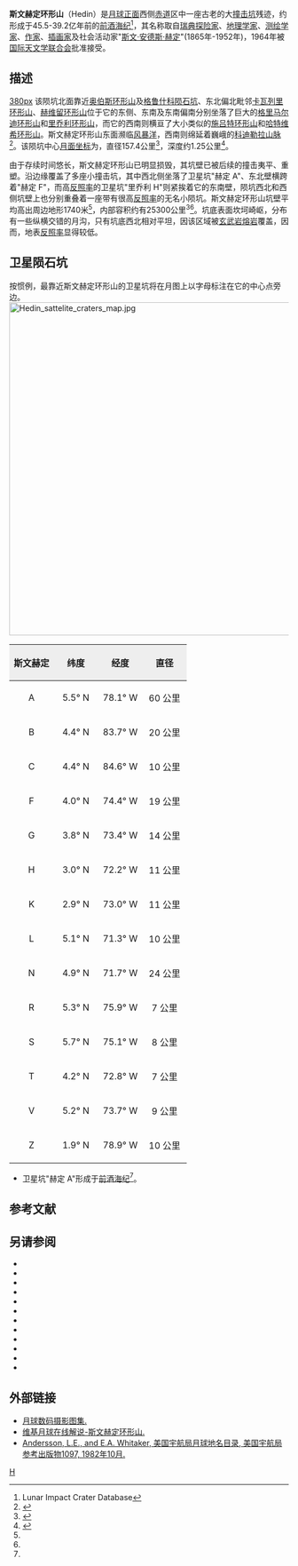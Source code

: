 {{lunar crater data|
 image=Hedin crater 4174 h1.jpg|240px|
 caption=月球轨道器4号拍摄的图像|
 latitude=2.87|
 N_or_S=N|
 longitude=6.57|
 E_or_W=W|
 diameter=157.4公里|
 depth=1.25公里|
 colong=77|
 eponym=[[斯文·赫定|斯文·安·赫定]]}}
'''斯文赫定环形山'''（Hedin）是[[月球正面|月球正面]]西侧[[赤道|赤道]]区中一座古老的大[[撞击坑|撞击坑]]残迹，约形成于45.5-39.2亿年前的[[前酒海纪|前酒海纪]]<ref name=LICD>Lunar Impact Crater Database</ref>，其名称取自[[瑞典|瑞典]][[探险家|探险家]]、[[地理学家|地理学家]]、[[测绘学|测绘学家]]、[[作家|作家]]、[[插画家|插画家]]及社会活动家"[[斯文·赫定|斯文·安德斯·赫定]]"(1865年-1952年)，1964年被[[国际天文学联合会|国际天文学联合会]]批准接受。

==描述==
[[image:Near_side_55.jpg|380px]] 
该陨坑北面靠近[[奥伯斯环形山|奥伯斯环形山]]及[[格鲁什科陨石坑|格鲁什科陨石坑]]、东北偏北毗邻[[卡瓦列里环形山|卡瓦列里环形山]]、[[赫维留环形山|赫维留环形山]]位于它的东侧、东南及东南偏南分别坐落了巨大的[[格里马尔迪环形山|格里马尔迪环形山]]和[[里乔利环形山|里乔利环形山]]，而它的西南则横亘了大小类似的[[施吕特环形山|施吕特环形山]]和[[哈特维希环形山|哈特维希环形山]]。斯文赫定环形山东面濒临[[风暴洋|风暴洋]]，西南则绵延着巍峨的[[科迪勒拉山脉_(月球)|科迪勒拉山脉]]<ref>{{Cite web |url=http://planetarynames.wr.usgs.gov/images/Lunar/lac_55_wac.pdf |title=Crater Hedin on the map LAC-55. |access-date=2016-12-08 |archive-date=2016-12-13 |archive-url=https://web.archive.org/web/20161213030253/https://planetarynames.wr.usgs.gov/images/Lunar/lac_55_wac.pdf |dead-url=no }}</ref>。该陨坑中心[[月面坐标|月面坐标]]为{{Coord|2.87|N|76.57|W|globe:Moon|nogoogle=1|noosm=1}}，直径157.4公里<ref name="IAU">{{Cite web |url=http://planetarynames.wr.usgs.gov/Feature/2409 |title=Directory of the International Astronomical Union |access-date=2016-12-08 |archive-date=2020-12-27 |archive-url=https://web.archive.org/web/20201227074312/https://planetarynames.wr.usgs.gov/Feature/2409 |dead-url=no }}</ref>，深度约1.25公里<ref>{{Cite web |url=http://fisherka.csolutionshosting.net/astronote/plan/craterdepth/html/CraterDepthFeatureNameWestfall.html |title=John E. Westfall's Atlas of the Lunar Terminator, Cambridge Univ. Press (2000) |access-date=2016-12-08 |archive-date=2014-12-18 |archive-url=https://archive.today/20141218234310/http://fisherka.csolutionshosting.net/astronote/plan/craterdepth/html/CraterDepthFeatureNameWestfall.html |dead-url=no }}</ref>。

由于存续时间悠长，斯文赫定环形山已明显损毁，其坑壁已被后续的撞击夷平、重塑。沿边缘覆盖了多座小撞击坑，其中西北侧坐落了卫星坑"赫定 A"、东北壁横跨着"赫定 F"，而高[[反照率|反照率]]的卫星坑"里乔利 H"则紧挨着它的东南壁，陨坑西北和西侧坑壁上也分别重叠着一座带有很高[[反照率|反照率]]的无名小陨坑。斯文赫定环形山坑壁平均高出周边地形1740米<ref name="LICD"/>，内部容积约有25300公里<sup>3</sup><ref name="LICD"/>。坑底表面坎坷崎岖，分布有一些纵横交错的月沟，只有坑底西北相对平坦，因该区域被[[玄武岩|玄武岩]][[熔岩|熔岩]]覆盖，因而，地表[[反照率|反照率]]显得较低。

==卫星陨石坑==
按惯例，最靠近斯文赫定环形山的卫星坑将在月图上以字母标注在它的中心点旁边。
[[Image:Hedin_sattelite_craters_map.jpg|600px]]

{| class="wikitable"
!width="25%" style="background:#eeeeee;" |斯文赫定 
!width="25%" style="background:#eeeeee;" |纬度
!width="25%" style="background:#eeeeee;" |经度
!width="25%" style="background:#eeeeee;" |直径
|-
|align="center"|A
|align="center"|5.5° N
|align="center"|78.1° W
|align="center"|60 公里
|-
|align="center"|B
|align="center"|4.4° N
|align="center"|83.7° W
|align="center"|20 公里
|-
|align="center"|C
|align="center"|4.4° N
|align="center"|84.6° W
|align="center"|10 公里
|-
|align="center"|F
|align="center"|4.0° N
|align="center"|74.4° W
|align="center"|19 公里
|-
|align="center"|G
|align="center"|3.8° N
|align="center"|73.4° W
|align="center"|14 公里
|-
|align="center"|H
|align="center"|3.0° N
|align="center"|72.2° W
|align="center"|11 公里
|-
|align="center"|K
|align="center"|2.9° N
|align="center"|73.0° W
|align="center"|11 公里
|-
|align="center"|L
|align="center"|5.1° N
|align="center"|71.3° W
|align="center"|10 公里
|-
|align="center"|N
|align="center"|4.9° N
|align="center"|71.7° W
|align="center"|24 公里
|-
|align="center"|R
|align="center"|5.3° N
|align="center"|75.9° W
|align="center"|7 公里
|-
|align="center"|S
|align="center"|5.7° N
|align="center"|75.1° W
|align="center"|8 公里
|-
|align="center"|T
|align="center"|4.2° N
|align="center"|72.8° W
|align="center"|7 公里
|-
|align="center"|V
|align="center"|5.2° N
|align="center"|73.7° W
|align="center"|9 公里
|-
|align="center"|Z
|align="center"|1.9° N
|align="center"|78.9° W
|align="center"|10 公里
|}
* 卫星坑"赫定 A"形成于[[前酒海纪|前酒海纪]]<ref name="LICD"/>。

==参考文献==
{{reflist}}

==另请参阅==
{{refbegin}}
* {{cite book
  | last1 = Andersson
  | first1 = L. E.
  | last2 = Whitaker
  | first2 = E. A.
  | authorlink2 = Ewen Whitaker
  | date = 1982
  | title = [[NASA|NASA]] Catalogue of Lunar Nomenclature
  | publisher = NASA RP-1097
  | ref = harv
  }}
* {{cite web
  | last = Blue
  | first = Jennifer
  | date = July 25, 2007
  | title = Gazetteer of Planetary Nomenclature
  | publisher = [[United_States_Geological_Survey|USGS]]
  | url = http://planetarynames.wr.usgs.gov/
  | accessdate = 2007-08-05
  | ref = harv
  | archive-date = 2012-04-08
  | archive-url = https://www.webcitation.org/66mXDr4G9?url=http://planetarynames.wr.usgs.gov/
  | dead-url = no
  }}
* {{cite book
  | last1 = Bussey
  | first1 = B.
  | authorlink1 = Ben Bussey
  | last2 = Spudis
  | first2 = P.
  | authorlink2 = Paul Spudis
  | date = 2004
  | title = The Clementine Atlas of the Moon
  | publisher = Cambridge University Press
  | location = New York
  | isbn = 978-0-521-81528-4
  | ref = harv
  }}
* {{cite book
  | last1 = Cocks
  | first1 = Elijah E.
  | last2 = Cocks
  | first2 = Josiah C.
  | date = 1995
  | title = Who's Who on the Moon: A Biographical Dictionary of Lunar Nomenclature
  | url = https://archive.org/details/isbn_9780936389271
  | publisher = Tudor Publishers
  | isbn = 978-0-936389-27-1
  | ref = harv
  }}
* {{cite web
  | last = McDowell
  | first = Jonathan
  | date = July 15, 2007
  | url = http://host.planet4589.org/astro/lunar/
  | title = Lunar Nomenclature
  | publisher = Jonathan's Space Report
  | accessdate = 2007-10-24
  | ref = harv
  | archive-date = 2012-05-26
  | archive-url = https://www.webcitation.org/67wcYNfK3?url=http://host.planet4589.org/astro/lunar/
  | dead-url = no
  }}
* {{cite journal| last1 = Menzel| first1 = D. H.| last2 = Minnaert| first2 = M.| last3 = Levin| first3 = B.| last4 = Dollfus| first4 = A.| last5 = Bell| first5 = B.| title = Report on Lunar Nomenclature by the Working Group of Commission 17 of the IAU| doi = 10.1007/BF00171763| journal = Space Science Reviews| volume = 12| issue = 2| pages = 136–186| date = 1971| bibcode = 1971SSRv...12..136M| ref = harv}}
* {{cite book
  | first = Patrick
  | last = Moore
  | authorlink = Patrick Moore
  | date = 2001
  | title = On the Moon
  | url = https://archive.org/details/patrickmooreonmo00patr
  | publisher = Sterling Publishing Co.
  | isbn = 978-0-304-35469-6
  | ref = harv
  }}
* {{cite book
  | first = Fred W.
  | last = Price
  | date = 1988
  | title = The Moon Observer's Handbook
  | publisher = Cambridge University Press
  | isbn = 978-0-521-33500-3
  | ref = harv
  }}
* {{cite book
  | last = Rükl
  | first = Antonín
  | authorlink = Antonín Rükl
  | date = 1990
  | title = Atlas of the Moon
  | publisher = Kalmbach Books
  | isbn = 978-0-913135-17-4
  | ref = harv
  }}
* {{cite book
  | last = Webb
  | first = Rev. T. W.
  | authorlink = Thomas William Webb
  | date = 1962
  | title = Celestial Objects for Common Telescopes
  | url = https://archive.org/details/celestialobjects00webb
  | edition = 6th revised
  | publisher = Dover
  | isbn = 978-0-486-20917-3
  | ref = harv
  }}
* {{cite book
  | first = Ewen A.
  | last = Whitaker
  | authorlink = Ewen Whitaker
  | date = 1999
  | title = Mapping and Naming the Moon
  | publisher = Cambridge University Press
  | isbn = 978-0-521-62248-6
  | ref = harv
  }}
* {{cite book
  | first = Peter T.
  | last = Wlasuk
  | date = 2000
  | title = Observing the Moon
  | publisher = Springer
  | isbn = 978-1-85233-193-1
  | ref = harv
 }}
{{refend}}

==外部链接==
* [http://www.lpi.usra.edu/resources/lunar_orbiter/bin/srch_nam.shtml?Hedin%7C0 月球数码摄影图集.] {{Wayback|url=http://www.lpi.usra.edu/resources/lunar_orbiter/bin/srch_nam.shtml?Hedin%7C0 |date=20201127013032 }}
* [http://the-moon.wikispaces.com/Hedin 维基月球在线解说-斯文赫定环形山.] {{Wayback|url=http://the-moon.wikispaces.com/Hedin |date=20180531115420 }}
* [http://planet4589.org/astro/lunar/RP-1097.pdf Andersson, L.E., and E.A. Whitaker, 美国宇航局月球地名目录, 美国宇航局参考出版物1097, 1982年10月.] {{Wayback|url=http://planet4589.org/astro/lunar/RP-1097.pdf |date=20141006125838 }}

[[Category:月球环形山|H]]
{{月球環形山 (G-K)}}